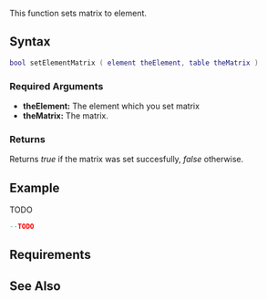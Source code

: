 {{Client function}}
{{Needs_Example}}
 
This function sets matrix to element.

==Syntax==
<syntaxhighlight lang="lua">
bool setElementMatrix ( element theElement, table theMatrix )       
</syntaxhighlight> 
{{OOP||[[/element.md|element]]:setMatrix|matrix|getElementMatrix}}

===Required Arguments=== 
*'''theElement:''' The element which you set matrix
*'''theMatrix:''' The matrix.

===Returns===
Returns ''true'' if the matrix was set succesfully, ''false'' otherwise.

==Example==
TODO
<syntaxhighlight lang="lua">
--TODO
</syntaxhighlight>

==Requirements==
{{Requirements|n/a|1.3.0-9.04485|}}

==See Also==
{{Client_element_functions}}